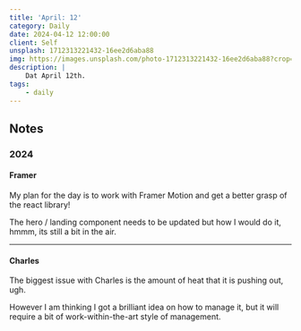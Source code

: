 ```yaml
---
title: 'April: 12'
category: Daily
date: 2024-04-12 12:00:00
client: Self
unsplash: 1712313221432-16ee2d6aba88
img: https://images.unsplash.com/photo-1712313221432-16ee2d6aba88?crop=entropy&cs=srgb&fm=jpg&ixid=MnwzNjM5Nzd8MHwxfHJhbmRvbXx8fHx8fHx8fDE2ODE3NDg2ODY&ixlib=rb-4.0.3&q=85
description: | 
    Dat April 12th.
tags:
    - daily
---
```





<MDXJS>

## Notes


</MDXJS>


<MDXJS>

### 2024

<MDXJS>

#### Framer

My plan for the day is to work with Framer Motion and get a better grasp of the react library!

The hero / landing component needs to be updated but how I would do it, hmmm, its still a bit in the air.

</MDXJS>

---

<MDXJS>

#### Charles

The biggest issue with Charles is the amount of heat that it is pushing out, ugh. 

However I am thinking I got a brilliant idea on how to manage it, but it will require a bit of work-within-the-art style of management.

</MDXJS>

</MDXJS>